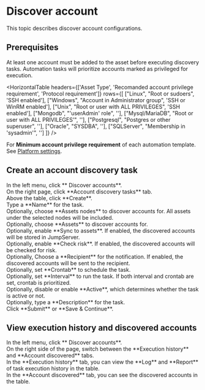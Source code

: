 # Discover account

This topic describes discover account configurations.

## Prerequisites
At least one account must be added to the asset before executing discovery tasks. Automation tasks will prioritize accounts marked as privileged for execution.

<HorizontalTable 
headers={['Asset Type', 'Recomanded account privilege requirement', 'Protocol requirement']} 
rows={[
    ["Linux", "Root or sudoers", 'SSH enabled'], 
    ["Windows", "Account in Administrator group", 'SSH or WinRM enabled'], 
    ["Unix", "Root or user with ALL PRIVILEGES", 'SSH enabled'], 
    ["Mongodb", "'userAdmin' role", ''], 
    ["Mysql/MariaDB", "Root or user with ALL PRIVILEGES'", ''], 
    ["Postgresql", "Postgres or other superuser", ''], 
    ["Oracle", "SYSDBA", ''],
    ["SQLServer", "Membership in 'sysadmin'", '']
]}
/>

For **Minimum account privilege requirement** of each automation template. See [Platform settings](/docs/platform-settings/automation-settings).

## Create an account discovery task

<Steps>

<div>
<Nav name="pam" />
</div>

<div>
In the left menu, click **<Icon name="search" /> Discover accounts**.
</div>

<div>
On the right page, click **Account discovery tasks** tab.
</div>

<div>
Above the table, click **Create**.
</div>

<div>
Type a **Name** for the task.
</div>

<div>
Optionally, choose **Assets nodes** to discover accounts for. All assets under the selected nodes will be included.
</div>

<div>
Optionally, choose **Assets** to discover accounts for.
</div>

<div>
Optionally, enable **Sync to assets**. If enabled, the discovered accounts will be stored in JumpServer.
</div>

<div>
Optionally, enable **Check risk**. If enabled, the discovered accounts will be checked for risk.  
</div>

<div>
Optionally, Choose a **Recipient** for the notification. If enabled, the discovered accounts will be sent to the recipient.
</div>

<div>
Optionally, set **Crontab** to schedule the task.
</div>

<div>
Optionally, set **Interval** to run the task. If both interval and crontab are set, crontab is prioritized.
</div>

<div>
Optionally, disable or enable **Active**, which determines whether the task is active or not.
</div>

<div>
Optionally, type a **Description** for the task.
</div>

<div>
Click **Submit** or **Save & Continue**.
</div>

</Steps>

## View execution history and discovered accounts

<Steps>

<div>
<Nav name="pam" />
</div>

<div>
In the left menu, click **<Icon name="search" /> Discover accounts**.
</div>

<div>
On the right side of the page, switch between the **Execution history** and **Account discovered** tabs.
</div>

<div>
In the **Execution history** tab, you can view the **Log** and **Report** of task execution history in the table.<br/>
In the **Account discovered** tab, you can see the discovered accounts in the table.
</div>

</Steps>
